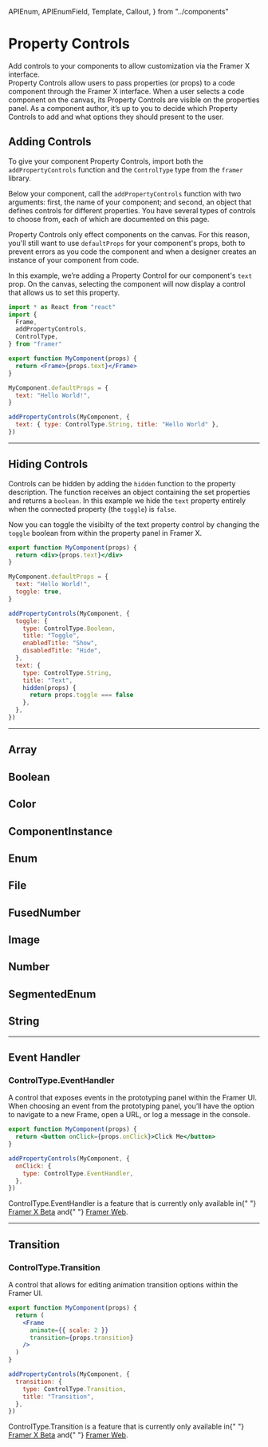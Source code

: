 <!-- 👋 Editing this file? Need help? → https://github.com/framer/api-docs/blob/master/CONTRIBUTING.md -->

  APIEnum,
  APIEnumField,
  Template,
  Callout,
} from "../components"


# Property Controls

<span className="lead">
  Add controls to your components to allow customization via
  the Framer X interface.
</span>

<div>
  Property Controls allow users to pass properties (or
  props) to a code component through the Framer X interface.
  When a user selects a code component on the canvas, its
  Property Controls are visible on the properties panel. As
  a component author, it’s up to you to decide which
  Property Controls to add and what options they should
  present to the user.
</div>

## Adding Controls

<div>

To give your component Property Controls, import both the `addPropertyControls` function and the `ControlType` type from the `framer` library.

Below your component, call the `addPropertyControls` function with two arguments: first, the name of your component; and second, an object that defines controls for different properties. You have several types of controls to choose from, each of which are documented on this page.

Property Controls only effect components on the canvas. For this reason, you'll still want to use `defaultProps` for your component's props, both to prevent errors as you code the component and when a designer creates an instance of your component from code.

In this example, we’re adding a Property Control for our component's `text` prop. On the canvas, selecting the component will now display a control that allows us to set this property.

</div>

```jsx
import * as React from "react"
import {
  Frame,
  addPropertyControls,
  ControlType,
} from "framer"

export function MyComponent(props) {
  return <Frame>{props.text}</Frame>
}

MyComponent.defaultProps = {
  text: "Hello World!",
}

addPropertyControls(MyComponent, {
  text: { type: ControlType.String, title: "Hello World" },
})
```

---

## Hiding Controls

<div>

Controls can be hidden by adding the `hidden` function to the property description. The function receives an object containing the set properties and returns a `boolean`. In this example we hide the `text` property entirely when the connected property (the `toggle`) is `false`.

Now you can toggle the visibilty of the text property control by changing the `toggle` boolean from within the property panel in Framer X.

</div>

```jsx
export function MyComponent(props) {
  return <div>{props.text}</div>
}

MyComponent.defaultProps = {
  text: "Hello World!",
  toggle: true,
}

addPropertyControls(MyComponent, {
  toggle: {
    type: ControlType.Boolean,
    title: "Toggle",
    enabledTitle: "Show",
    disabledTitle: "Hide",
  },
  text: {
    type: ControlType.String,
    title: "Text",
    hidden(props) {
      return props.toggle === false
    },
  },
})
```

---

## Array

<APIEnumField name="ControlType.Array" />

## Boolean

<APIEnumField name="ControlType.Boolean" />

## Color

<APIEnumField name="ControlType.Color" />

## ComponentInstance

<APIEnumField name="ControlType.ComponentInstance" />

## Enum

<APIEnumField name="ControlType.Enum" />

## File

<APIEnumField name="ControlType.File" />

## FusedNumber

<APIEnumField name="ControlType.FusedNumber" />

## Image

<APIEnumField name="ControlType.Image" />

## Number

<APIEnumField name="ControlType.Number" />

## SegmentedEnum

<APIEnumField name="ControlType.SegmentedEnum" />

## String

<APIEnumField name="ControlType.String" />

---

## Event Handler

<h3>ControlType.EventHandler <ReleaseBadge releaseTag="beta" /></h3>

A control that exposes events in the prototyping panel within the Framer UI. When choosing an event from the prototyping panel, you’ll have the option to navigate to a new Frame, open a URL, or log a message in the console.

```jsx
export function MyComponent(props) {
  return <button onClick={props.onClick}>Click Me</button>
}

addPropertyControls(MyComponent, {
  onClick: {
    type: ControlType.EventHandler,
  },
})
```

<Callout>
  ControlType.EventHandler is a feature that is currently
  only available in{" "}
  <a href={"https://framer.com/beta"}>Framer X Beta</a> and{" "}
  <a href={"https://framer.com/web"}>Framer Web</a>.
</Callout>

---

## Transition

<h3>ControlType.Transition <ReleaseBadge releaseTag="beta" /></h3>

A control that allows for editing animation transition options within the Framer UI.

```jsx
export function MyComponent(props) {
  return (
    <Frame
      animate={{ scale: 2 }}
      transition={props.transition}
    />
  )
}

addPropertyControls(MyComponent, {
  transition: {
    type: ControlType.Transition,
    title: "Transition",
  },
})
```

<Callout>
  ControlType.Transition is a feature that is currently only
  available in{" "}
  <a href={"https://framer.com/beta"}>Framer X Beta</a> and{" "}
  <a href={"https://framer.com/web"}>Framer Web</a>.
</Callout>
